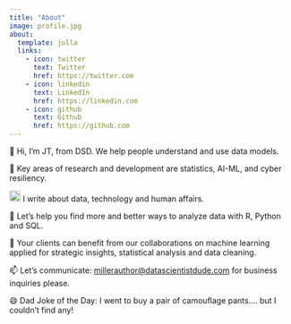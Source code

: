 ```yaml
---
title: "About"
image: profile.jpg
about:
  template: jolla
  links:
    - icon: twitter
      text: Twitter
      href: https://twitter.com
    - icon: linkedin
      text: LinkedIn
      href: https://linkedin.com
    - icon: github
      text: Github
      href: https://github.com
---
```


👋 Hi, I’m JT, from DSD. We help people understand and use data models.

👀 Key areas of research and development are statistics, AI-ML, and cyber resiliency.

![](images/clipboard-1789841209.png){width="20"} I write about data, technology and human affairs.

🌱 Let's help you find more and better ways to analyze data with R, Python and SQL.

💞️ Your clients can benefit from our collaborations on machine learning applied for strategic insights, statistical analysis and data cleaning.

📫 Let's communicate: [millerauthor\@datascientistdude.com](mailto:millerauthor@datascientistdude.com) for business inquiries please.

😄 Dad Joke of the Day: I went to buy a pair of camouflage pants.... but I couldn't find any!

